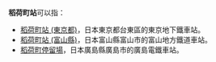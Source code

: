 '''稻荷町站'''可以指：
* [[稻荷町站_(東京都)|稻荷町站 (東京都)]]，日本東京都台東區的東京地下鐵車站。
* [[稻荷町站_(富山縣)|稻荷町站 (富山縣)]]，日本富山縣富山市的富山地方鐵道車站。
* [[稻荷町停留場|稻荷町停留場]]，日本廣島縣廣島市的廣島電鐵車站。

{{disambig|Cat=四字車站名消歧義}}